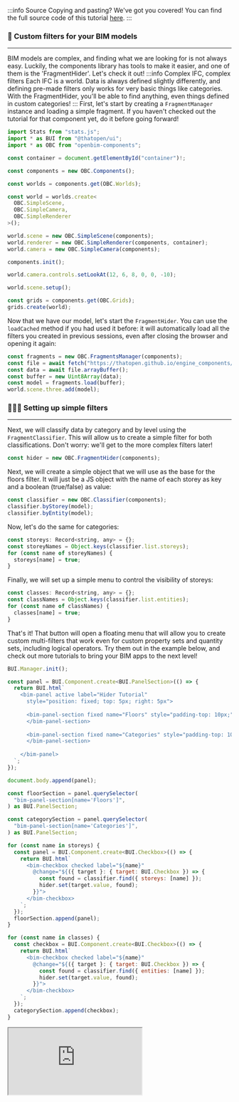 :::info Source
Copying and pasting? We've got you covered! You can find the full source code of this tutorial [here](https://github.com/ThatOpen/engine_components/blob/main/packages/core/src/fragments/Hider/example.ts).
:::

### 🔎 Custom filters for your BIM models
___
BIM models are complex, and finding what we are looking for is not
always easy. Luckily, the components library has tools to make
it easier, and one of them is the 'FragmentHider'. Let's
check it out!
:::info Complex IFC, complex filters
Each IFC is a world. Data is always defined slightly differently,
and defining pre-made filters only works for very basic things
like categories. With the FragmentHider, you'll be able to find
anything, even things defined in custom categories!
:::
First, let's start by creating a `FragmentManager` instance and
loading a simple fragment. If you haven't checked out the tutorial
for that component yet, do it before going forward!

```js
import Stats from "stats.js";
import * as BUI from "@thatopen/ui";
import * as OBC from "openbim-components";

const container = document.getElementById("container")!;

const components = new OBC.Components();

const worlds = components.get(OBC.Worlds);

const world = worlds.create<
  OBC.SimpleScene,
  OBC.SimpleCamera,
  OBC.SimpleRenderer
>();

world.scene = new OBC.SimpleScene(components);
world.renderer = new OBC.SimpleRenderer(components, container);
world.camera = new OBC.SimpleCamera(components);

components.init();

world.camera.controls.setLookAt(12, 6, 8, 0, 0, -10);

world.scene.setup();

const grids = components.get(OBC.Grids);
grids.create(world);
```
Now that we have our model, let's start the `FragmentHider`. You
can use the `loadCached` method if you had used it before: it will
automatically load all the filters you created in previous sessions,
even after closing the browser and opening it again:

```js
const fragments = new OBC.FragmentsManager(components);
const file = await fetch("https://thatopen.github.io/engine_components/resources/small.frag");
const data = await file.arrayBuffer();
const buffer = new Uint8Array(data);
const model = fragments.load(buffer);
world.scene.three.add(model);
```
### 📕📗📘 Setting up simple filters
___
Next, we will classify data by category and by level using the
`FragmentClassifier`. This will allow us to create a simple
filter for both classifications. Don't worry: we'll get to
the more complex filters later!

```js
const hider = new OBC.FragmentHider(components);
```
Next, we will create a simple object that we will use as the
base for the floors filter. It will just be a JS object with
the name of each storey as key and a boolean (true/false) as
value:

```js
const classifier = new OBC.Classifier(components);
classifier.byStorey(model);
classifier.byEntity(model);
```
Now, let's do the same for categories:

```js
const storeys: Record<string, any> = {};
const storeyNames = Object.keys(classifier.list.storeys);
for (const name of storeyNames) {
  storeys[name] = true;
}
```
Finally, we will set up a simple menu to control
the visibility of storeys:

```js
const classes: Record<string, any> = {};
const classNames = Object.keys(classifier.list.entities);
for (const name of classNames) {
  classes[name] = true;
}
```
That's it! That button will open a floating menu that will allow
you to create custom multi-filters that work even for custom
property sets and quantity sets, including logical operators.
Try them out in the example below, and check out more tutorials
to bring your BIM apps to the next level!

```js
BUI.Manager.init();

const panel = BUI.Component.create<BUI.PanelSection>(() => {
  return BUI.html`
    <bim-panel active label="Hider Tutorial" 
      style="position: fixed; top: 5px; right: 5px">
      
      <bim-panel-section fixed name="Floors" style="padding-top: 10px;">
      </bim-panel-section>
      
      <bim-panel-section fixed name="Categories" style="padding-top: 10px;">
      </bim-panel-section>
      
    </bim-panel>
  `;
});

document.body.append(panel);

const floorSection = panel.querySelector(
  "bim-panel-section[name='Floors']",
) as BUI.PanelSection;

const categorySection = panel.querySelector(
  "bim-panel-section[name='Categories']",
) as BUI.PanelSection;

for (const name in storeys) {
  const panel = BUI.Component.create<BUI.Checkbox>(() => {
    return BUI.html`
      <bim-checkbox checked label="${name}"
        @change="${({ target }: { target: BUI.Checkbox }) => {
          const found = classifier.find({ storeys: [name] });
          hider.set(target.value, found);
        }}">
      </bim-checkbox>
    `;
  });
  floorSection.append(panel);
}

for (const name in classes) {
  const checkbox = BUI.Component.create<BUI.Checkbox>(() => {
    return BUI.html`
      <bim-checkbox checked label="${name}"
        @change="${({ target }: { target: BUI.Checkbox }) => {
          const found = classifier.find({ entities: [name] });
          hider.set(target.value, found);
        }}">
      </bim-checkbox>
    `;
  });
  categorySection.append(checkbox);
}
```



<iframe src="https://thatopen.github.io/engine_components/examples/Hider"></iframe>